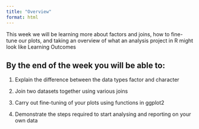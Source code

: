```yaml
---
title: "Overview"
format: html
---
```


This week we will be learning more about factors and joins, how to fine-tune our plots, and taking an overview of what an analysis project in R might look like Learning Outcomes

## By the end of the week you will be able to:

1.  Explain the difference between the data types factor and character

2.  Join two datasets together using various joins

3.  Carry out fine-tuning of your plots using functions in ggplot2

4.  Demonstrate the steps required to start analysing and reporting on your own data
